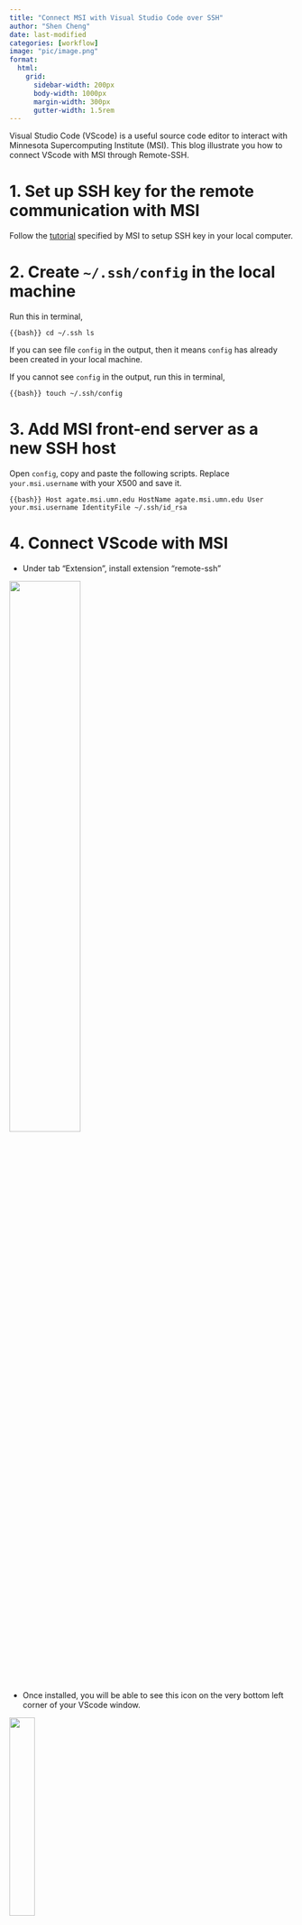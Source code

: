 ```yaml
---
title: "Connect MSI with Visual Studio Code over SSH"
author: "Shen Cheng"
date: last-modified
categories: [workflow]
image: "pic/image.png"
format:
  html: 
    grid:
      sidebar-width: 200px
      body-width: 1000px
      margin-width: 300px
      gutter-width: 1.5rem
---
```


Visual Studio Code (VScode) is a useful source code editor to interact with Minnesota Supercomputing Institute (MSI). This blog illustrate you how to connect VScode with MSI through Remote-SSH.

# 1. Set up SSH key for the remote communication with MSI

Follow the [tutorial](https://msi.umn.edu/our-resources/knowledge-base/interactive-connections-faqs/how-do-i-setup-ssh-keys) specified by MSI to setup SSH key in your local computer.  


# 2. Create `~/.ssh/config` in the local machine

Run this in terminal, 

```{{bash}}
cd ~/.ssh
ls
```

If you can see file `config` in the output, then it means `config` has already been created in your local machine.   

If you cannot see `config` in the output, run this in terminal, 

```{{bash}}
touch ~/.ssh/config
```

# 3. Add MSI front-end server as a new SSH host

Open `config`, copy and paste the following scripts. Replace `your.msi.username` with your X500 and save it. 

```{{bash}}
Host agate.msi.umn.edu
HostName agate.msi.umn.edu
User your.msi.username
IdentityFile ~/.ssh/id_rsa
```

# 4. Connect VScode with MSI

-  Under tab "Extension", install extension "remote-ssh"

![](pic/vscode1.png){fig-align="center" width="50%"}

-  Once installed, you will be able to see this icon on the very bottom left corner of your VScode window. 

![](pic/vscode2.png){fig-align="center" width="30%"}

-  Click the icon, select "connect current window to host". You should be able to see the `agate.msi.umn.edu` if MSI SSH was correctly added to the `~/.ssh/config` file. Select `agate.msi.umn.edu` and wait for a few seconds. 

![](pic/vscode3.png){fig-align="center" width="60%"}

-  Once connection is established, you will be able to see the ssh connection icon on the very bottom left corner of your VScode window shows your MSI hostname. 

![](pic/vscode4.png){fig-align="center" width="30%"}

- You can now use VScode to navigate through the working directories on MSI, and use the MSI terminal. Installing relevant extensions in VScode can also make your work more efficient. For example, installing `nonmem` syntax highlighter through VScode can more efficiently visualize a `NONMEM` script. 

![](pic/vscode5.png){fig-align="center" width="200%"}
